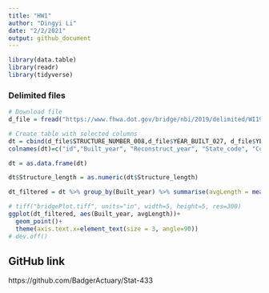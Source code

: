 ```yaml
---
title: "HW1"
author: "Dingyi Li"
date: "2/2/2021"
output: github_document
---
```

```r
library(data.table)
library(readr)
library(tidyverse)
```
### Delimited files
```r
# Download file
d_file = fread("https://www.fhwa.dot.gov/bridge/nbi/2019/delimited/WI19.txt")
```

```r
# Create table with selected columns
dt = cbind(d_file$STRUCTURE_NUMBER_008,d_file$YEAR_BUILT_027, d_file$YEAR_RECONSTRUCTED_106, d_file$STATE_CODE_001, d_file$COUNTY_CODE_003, d_file$PLACE_CODE_004,d_file$STRUCTURE_LEN_MT_049, d_file$DESIGN_LOAD_031, d_file$TOLL_020)
colnames(dt)=c("id","Built_year", "Reconstruct_year", "State_code", "County_code", "Place_code","Structure_length","Design_load", "Toll")

dt = as.data.frame(dt)

dt$Structure_length = as.numeric(dt$Structure_length)
```


```r
dt_filtered = dt %>% group_by(Built_year) %>% summarise(avgLength = mean(Structure_length))

# tiff("bridgePlot.tiff", units="in", width=5, height=5, res=300)
ggplot(dt_filtered, aes(Built_year, avgLength))+
  geom_point()+
  theme(axis.text.x=element_text(size = 3, angle=90))
# dev.off()
```

## GitHub link
https://github.com/BadgerActuary/Stat-433
